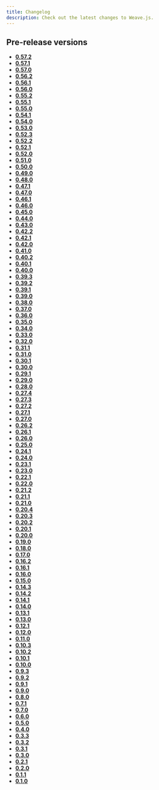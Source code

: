 ```yaml
---
title: Changelog
description: Check out the latest changes to Weave.js.
---
```


## Pre-release versions

- [**0.57.2**](/docs/main/changelog/prerelease/0.57.2)
- [**0.57.1**](/docs/main/changelog/prerelease/0.57.1)
- [**0.57.0**](/docs/main/changelog/prerelease/0.57.0)
- [**0.56.2**](/docs/main/changelog/prerelease/0.56.2)
- [**0.56.1**](/docs/main/changelog/prerelease/0.56.1)
- [**0.56.0**](/docs/main/changelog/prerelease/0.56.0)
- [**0.55.2**](/docs/main/changelog/prerelease/0.55.2)
- [**0.55.1**](/docs/main/changelog/prerelease/0.55.1)
- [**0.55.0**](/docs/main/changelog/prerelease/0.55.0)
- [**0.54.1**](/docs/main/changelog/prerelease/0.54.1)
- [**0.54.0**](/docs/main/changelog/prerelease/0.54.0)
- [**0.53.0**](/docs/main/changelog/prerelease/0.53.0)
- [**0.52.3**](/docs/main/changelog/prerelease/0.52.3)
- [**0.52.2**](/docs/main/changelog/prerelease/0.52.2)
- [**0.52.1**](/docs/main/changelog/prerelease/0.52.1)
- [**0.52.0**](/docs/main/changelog/prerelease/0.52.0)
- [**0.51.0**](/docs/main/changelog/prerelease/0.51.0)
- [**0.50.0**](/docs/main/changelog/prerelease/0.50.0)
- [**0.49.0**](/docs/main/changelog/prerelease/0.49.0)
- [**0.48.0**](/docs/main/changelog/prerelease/0.48.0)
- [**0.47.1**](/docs/main/changelog/prerelease/0.47.1)
- [**0.47.0**](/docs/main/changelog/prerelease/0.47.0)
- [**0.46.1**](/docs/main/changelog/prerelease/0.46.1)
- [**0.46.0**](/docs/main/changelog/prerelease/0.46.0)
- [**0.45.0**](/docs/main/changelog/prerelease/0.45.0)
- [**0.44.0**](/docs/main/changelog/prerelease/0.44.0)
- [**0.43.0**](/docs/main/changelog/prerelease/0.43.0)
- [**0.42.2**](/docs/main/changelog/prerelease/0.42.2)
- [**0.42.1**](/docs/main/changelog/prerelease/0.42.1)
- [**0.42.0**](/docs/main/changelog/prerelease/0.42.0)
- [**0.41.0**](/docs/main/changelog/prerelease/0.41.0)
- [**0.40.2**](/docs/main/changelog/prerelease/0.40.2)
- [**0.40.1**](/docs/main/changelog/prerelease/0.40.1)
- [**0.40.0**](/docs/main/changelog/prerelease/0.40.0)
- [**0.39.3**](/docs/main/changelog/prerelease/0.39.3)
- [**0.39.2**](/docs/main/changelog/prerelease/0.39.2)
- [**0.39.1**](/docs/main/changelog/prerelease/0.39.1)
- [**0.39.0**](/docs/main/changelog/prerelease/0.39.0)
- [**0.38.0**](/docs/main/changelog/prerelease/0.38.0)
- [**0.37.0**](/docs/main/changelog/prerelease/0.37.0)
- [**0.36.0**](/docs/main/changelog/prerelease/0.36.0)
- [**0.35.0**](/docs/main/changelog/prerelease/0.35.0)
- [**0.34.0**](/docs/main/changelog/prerelease/0.34.0)
- [**0.33.0**](/docs/main/changelog/prerelease/0.33.0)
- [**0.32.0**](/docs/main/changelog/prerelease/0.32.0)
- [**0.31.1**](/docs/main/changelog/prerelease/0.31.1)
- [**0.31.0**](/docs/main/changelog/prerelease/0.31.0)
- [**0.30.1**](/docs/main/changelog/prerelease/0.30.1)
- [**0.30.0**](/docs/main/changelog/prerelease/0.30.0)
- [**0.29.1**](/docs/main/changelog/prerelease/0.29.1)
- [**0.29.0**](/docs/main/changelog/prerelease/0.29.0)
- [**0.28.0**](/docs/main/changelog/prerelease/0.28.0)
- [**0.27.4**](/docs/main/changelog/prerelease/0.27.4)
- [**0.27.3**](/docs/main/changelog/prerelease/0.27.3)
- [**0.27.2**](/docs/main/changelog/prerelease/0.27.2)
- [**0.27.1**](/docs/main/changelog/prerelease/0.27.1)
- [**0.27.0**](/docs/main/changelog/prerelease/0.27.0)
- [**0.26.2**](/docs/main/changelog/prerelease/0.26.2)
- [**0.26.1**](/docs/main/changelog/prerelease/0.26.1)
- [**0.26.0**](/docs/main/changelog/prerelease/0.26.0)
- [**0.25.0**](/docs/main/changelog/prerelease/0.25.0)
- [**0.24.1**](/docs/main/changelog/prerelease/0.24.1)
- [**0.24.0**](/docs/main/changelog/prerelease/0.24.0)
- [**0.23.1**](/docs/main/changelog/prerelease/0.23.1)
- [**0.23.0**](/docs/main/changelog/prerelease/0.23.0)
- [**0.22.1**](/docs/main/changelog/prerelease/0.22.1)
- [**0.22.0**](/docs/main/changelog/prerelease/0.22.0)
- [**0.21.2**](/docs/main/changelog/prerelease/0.21.2)
- [**0.21.1**](/docs/main/changelog/prerelease/0.21.1)
- [**0.21.0**](/docs/main/changelog/prerelease/0.21.0)
- [**0.20.4**](/docs/main/changelog/prerelease/0.20.4)
- [**0.20.3**](/docs/main/changelog/prerelease/0.20.3)
- [**0.20.2**](/docs/main/changelog/prerelease/0.20.2)
- [**0.20.1**](/docs/main/changelog/prerelease/0.20.1)
- [**0.20.0**](/docs/main/changelog/prerelease/0.20.0)
- [**0.19.0**](/docs/main/changelog/prerelease/0.19.0)
- [**0.18.0**](/docs/main/changelog/prerelease/0.18.0)
- [**0.17.0**](/docs/main/changelog/prerelease/0.17.0)
- [**0.16.2**](/docs/main/changelog/prerelease/0.16.2)
- [**0.16.1**](/docs/main/changelog/prerelease/0.16.1)
- [**0.16.0**](/docs/main/changelog/prerelease/0.16.0)
- [**0.15.0**](/docs/main/changelog/prerelease/0.15.0)
- [**0.14.3**](/docs/main/changelog/prerelease/0.14.3)
- [**0.14.2**](/docs/main/changelog/prerelease/0.14.2)
- [**0.14.1**](/docs/main/changelog/prerelease/0.14.1)
- [**0.14.0**](/docs/main/changelog/prerelease/0.14.0)
- [**0.13.1**](/docs/main/changelog/prerelease/0.13.1)
- [**0.13.0**](/docs/main/changelog/prerelease/0.13.0)
- [**0.12.1**](/docs/main/changelog/prerelease/0.12.1)
- [**0.12.0**](/docs/main/changelog/prerelease/0.12.0)
- [**0.11.0**](/docs/main/changelog/prerelease/0.11.0)
- [**0.10.3**](/docs/main/changelog/prerelease/0.10.3)
- [**0.10.2**](/docs/main/changelog/prerelease/0.10.2)
- [**0.10.1**](/docs/main/changelog/prerelease/0.10.1)
- [**0.10.0**](/docs/main/changelog/prerelease/0.10.0)
- [**0.9.3**](/docs/main/changelog/prerelease/0.9.3)
- [**0.9.2**](/docs/main/changelog/prerelease/0.9.2)
- [**0.9.1**](/docs/main/changelog/prerelease/0.9.1)
- [**0.9.0**](/docs/main/changelog/prerelease/0.9.0)
- [**0.8.0**](/docs/main/changelog/prerelease/0.8.0)
- [**0.7.1**](/docs/main/changelog/prerelease/0.7.1)
- [**0.7.0**](/docs/main/changelog/prerelease/0.7.0)
- [**0.6.0**](/docs/main/changelog/prerelease/0.6.0)
- [**0.5.0**](/docs/main/changelog/prerelease/0.5.0)
- [**0.4.0**](/docs/main/changelog/prerelease/0.4.0)
- [**0.3.3**](/docs/main/changelog/prerelease/0.3.3)
- [**0.3.2**](/docs/main/changelog/prerelease/0.3.2)
- [**0.3.1**](/docs/main/changelog/prerelease/0.3.1)
- [**0.3.0**](/docs/main/changelog/prerelease/0.3.0)
- [**0.2.1**](/docs/main/changelog/prerelease/0.2.1)
- [**0.2.0**](/docs/main/changelog/prerelease/0.2.0)
- [**0.1.1**](/docs/main/changelog/prerelease/0.1.1)
- [**0.1.0**](/docs/main/changelog/prerelease/0.1.0)
